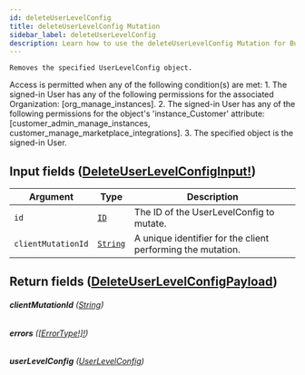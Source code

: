 ```yaml
---
id: deleteUserLevelConfig
title: deleteUserLevelConfig Mutation
sidebar_label: deleteUserLevelConfig
description: Learn how to use the deleteUserLevelConfig Mutation for Builder's API.
---
```


    Removes the specified UserLevelConfig object.

Access is permitted when any of the following condition(s) are met: 1. The signed-in User has any of the following permissions for the associated Organization: [org_manage_instances]. 2. The signed-in User has any of the following permissions for the object's 'instance_Customer' attribute: [customer_admin_manage_instances, customer_manage_marketplace_integrations]. 3. The specified object is the signed-in User.

## Input fields ([DeleteUserLevelConfigInput!](/docs/composer/builder/api/schema/input_object/DeleteUserLevelConfigInput.mdx))

| Argument           | Type                                     | Description                                                 |
| ------------------ | ---------------------------------------- | ----------------------------------------------------------- |
| `id`               | [`ID`](/docs/composer/builder/api/schema/scalar/ID.mdx)         | The ID of the UserLevelConfig to mutate.                    |
| `clientMutationId` | [`String`](/docs/composer/builder/api/schema/scalar/String.mdx) | A unique identifier for the client performing the mutation. |

## Return fields ([DeleteUserLevelConfigPayload](/docs/composer/builder/api/schema/object/DeleteUserLevelConfigPayload.mdx))

###### <b>clientMutationId</b> ([String](/docs/composer/builder/api/schema/scalar/String.mdx))

###### <b>errors</b> ([[ErrorType!]!](/docs/composer/builder/api/schema/object/ErrorType.mdx))

###### <b>userLevelConfig</b> ([UserLevelConfig](/docs/composer/builder/api/schema/object/UserLevelConfig.mdx))
